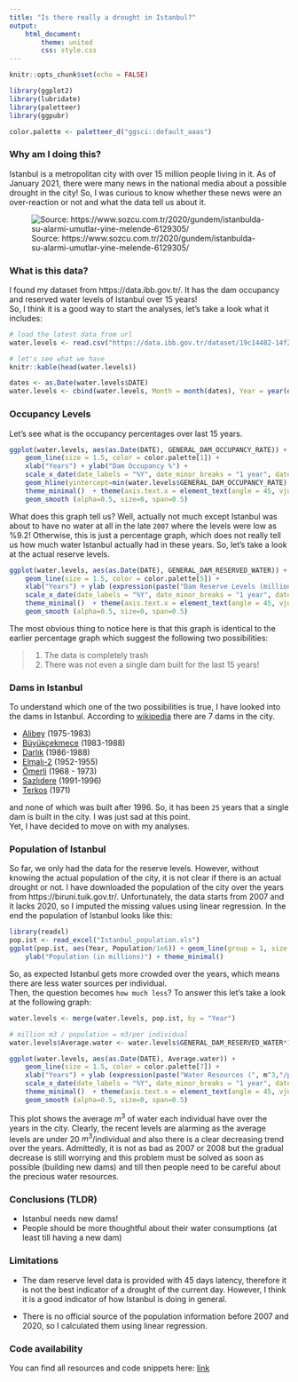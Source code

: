 ```yaml
---
title: "Is there really a drought in Istanbul?"
output: 
    html_document:
        theme: united   
        css: style.css
---
```


```r
knitr::opts_chunk$set(echo = FALSE)
```

```r
library(ggplot2)
library(lubridate)
library(paletteer)
library(ggpubr)
```

```r
color.palette <- paletteer_d("ggsci::default_aaas")
```


### Why am I doing this?
Istanbul is a metropolitan city with over 15 million people living in it. 
As of January 2021, there were many news in the national media about a possible drought in the city! 
So, I was curious to know whether these news were an over-reaction or not and what the data tell us about it. 

![Source: https://www.sozcu.com.tr/2020/gundem/istanbulda-su-alarmi-umutlar-yine-melende-6129305/](baraj_sozcu.jpg)


### What is this data?
I found my dataset from https://data.ibb.gov.tr/. It has the dam occupancy and reserved water levels of Istanbul over 15 years!  
So, I think it is a good way to start the analyses, let's take a look what it includes:
```r
# load the latest data from url
water.levels <- read.csv("https://data.ibb.gov.tr/dataset/19c14482-14f2-4803-b4df-4cf4c6c42016/resource/b68cbdb0-9bf5-474c-91c4-9256c07c4bdf/download/dam_occupancy.csv")

# let's see what we have
knitr::kable(head(water.levels))
```

```r
dates <- as.Date(water.levels$DATE)
water.levels <- cbind(water.levels, Month = month(dates), Year = year(dates))
```

### Occupancy Levels
Let's see what is the occupancy percentages over last 15 years.
```r
ggplot(water.levels, aes(as.Date(DATE), GENERAL_DAM_OCCUPANCY_RATE)) + 
    geom_line(size = 1.5, color = color.palette[1]) + 
    xlab("Years") + ylab("Dam Occupancy %") + 
    scale_x_date(date_labels = "%Y", date_minor_breaks = "1 year", date_breaks = "1 year") +
    geom_hline(yintercept=min(water.levels$GENERAL_DAM_OCCUPANCY_RATE), linetype="dashed", color = color.palette[2]) +
    theme_minimal()  + theme(axis.text.x = element_text(angle = 45, vjust = 0.5)) +
    geom_smooth (alpha=0.5, size=0, span=0.5)
```

What does this graph tell us? Well, actually not much except Istanbul was about to have no water at all in the late `2007` where the levels were low as %9.2! Otherwise, this is just a percentage graph, which does not really tell us how much water Istanbul actually had in these years. So, let's take a look at the actual reserve levels.

```r
ggplot(water.levels, aes(as.Date(DATE), GENERAL_DAM_RESERVED_WATER)) + 
    geom_line(size = 1.5, color = color.palette[5]) + 
    xlab("Years") + ylab (expression(paste("Dam Reserve Levels (million ", m^3,")", sep=""))) + 
    scale_x_date(date_labels = "%Y", date_minor_breaks = "1 year", date_breaks = "1 year") +
    theme_minimal()  + theme(axis.text.x = element_text(angle = 45, vjust = 0.5)) + 
    geom_smooth (alpha=0.5, size=0, span=0.5)
```

The most obvious thing to notice here is that this graph is identical to the earlier percentage graph which suggest the following two possibilities:

> 
1) The data is completely trash
2) There was not even a single dam built for the last 15 years!


### Dams in Istanbul
To understand which one of the two possibilities is true, I have looked into the dams in Istanbul. According to [wikipedia](https://tr.wikipedia.org/wiki/Kategori:%C4%B0stanbul%27daki_barajlar) there are 7 dams in the city.

- [Alibey](https://tr.wikipedia.org/wiki/Alibey_Baraj%C4%B1) (1975-1983)
- [Büyükçekmece](https://tr.wikipedia.org/wiki/B%C3%BCy%C3%BCk%C3%A7ekmece_Baraj%C4%B1) (1983-1988)
- [Darlık](https://tr.wikipedia.org/wiki/Darl%C4%B1k_Baraj%C4%B1) (1986-1988)
- [Elmalı-2](https://tr.wikipedia.org/wiki/Elmal%C4%B1-2_Baraj%C4%B1) (1952-1955)
- [Ömerli](https://tr.wikipedia.org/wiki/%C3%96merli_Baraj%C4%B1) (1968 - 1973)
- [Sazlıdere](https://tr.wikipedia.org/wiki/Sazl%C4%B1dere_Baraj%C4%B1) (1991-1996)
- [Terkos](https://tr.wikipedia.org/wiki/Terkos_Baraj%C4%B1) (1971)

and none of which was built after 1996. So, it has been `25` years that a single dam is built in the city. I was just sad at this point.    
Yet, I have decided to move on with my analyses.

### Population of Istanbul
So far, we only had the data for the reserve levels. 
However, without knowing the actual population of the city, it is not clear if there is an actual drought or not.
I have downloaded the population of the city over the years from https://biruni.tuik.gov.tr/. Unfortunately, the data starts from 2007 and it lacks 2020, so I imputed the missing values using linear regression. In the end the population of Istanbul looks like this:

```r
library(readxl)
pop.ist <- read_excel("Istanbul_population.xls")
ggplot(pop.ist, aes(Year, Population/1e6)) + geom_line(group = 1, size = 2) + 
    ylab("Population (in millions)") + theme_minimal() 
```

So, as expected Istanbul gets more crowded over the years, which means there are less water sources per individual.  
Then, the question becomes `how much less`? To answer this let's take a look at the following graph:

```r
water.levels <- merge(water.levels, pop.ist, by = "Year")

# million m3 / population = m3/per individual
water.levels$Average.water <- water.levels$GENERAL_DAM_RESERVED_WATER*1e6/water.levels$Population

ggplot(water.levels, aes(as.Date(DATE), Average.water)) + 
    geom_line(size = 1.5, color = color.palette[7]) + 
    xlab("Years") + ylab (expression(paste("Water Resources (", m^3,"/per individual)", sep=""))) + 
    scale_x_date(date_labels = "%Y", date_minor_breaks = "1 year", date_breaks = "1 year") +
    theme_minimal()  + theme(axis.text.x = element_text(angle = 45, vjust = 0.5)) + 
    geom_smooth (alpha=0.5, size=0, span=0.5)
```

This plot shows the average $m^3$ of water each individual have over the years in the city. 
Clearly, the recent levels are alarming as the average levels are under 20 $m^3$/individual and also there is a clear decreasing trend over the years. Admittedly, it is not as bad as 2007 or 2008 but the gradual decrease is still worrying and this problem must be solved as soon as possible (building new dams) and till then people need to be careful about the precious water resources.

### Conclusions (TLDR)

- Istanbul needs new dams!
- People should be more thoughtful about their water consumptions (at least till having a new dam)

### Limitations
- The dam reserve level data is provided with 45 days latency, therefore it is not the best indicator of a drought of the current day. However, I think it is a good indicator of how Istanbul is doing in general.

- There is no official source of the population information before 2007 and 2020, so I calculated them using linear regression.

### Code availability
You can find all resources and code snippets here: [link](https://github.com/eonurk/istanbul-drought-analyses)
